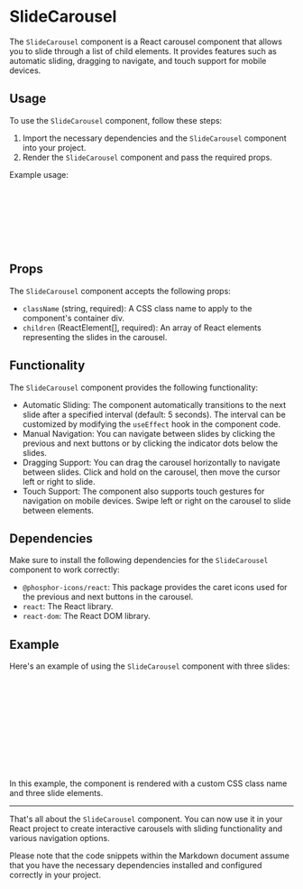
<Meta of={SlideCarouselStories} />

# SlideCarousel

<Canvas of={SlideCarouselStories.Default} />

The `SlideCarousel` component is a React carousel component that allows you to slide through a list of child elements. It provides features such as automatic sliding, dragging to navigate, and touch support for mobile devices.

## Usage

To use the `SlideCarousel` component, follow these steps:

1. Import the necessary dependencies and the `SlideCarousel` component into your project.
2. Render the `SlideCarousel` component and pass the required props.

Example usage:

```jsx
import SlideCarousel from './SlideCarousel';

function App() {
  return (
    <SlideCarousel />
  );
}
```

## Props

The `SlideCarousel` component accepts the following props:

- `className` (string, required): A CSS class name to apply to the component's container div.
- `children` (ReactElement[], required): An array of React elements representing the slides in the carousel.

## Functionality

The `SlideCarousel` component provides the following functionality:

- Automatic Sliding: The component automatically transitions to the next slide after a specified interval (default: 5 seconds). The interval can be customized by modifying the `useEffect` hook in the component code.
- Manual Navigation: You can navigate between slides by clicking the previous and next buttons or by clicking the indicator dots below the slides.
- Dragging Support: You can drag the carousel horizontally to navigate between slides. Click and hold on the carousel, then move the cursor left or right to slide.
- Touch Support: The component also supports touch gestures for navigation on mobile devices. Swipe left or right on the carousel to slide between elements.

## Dependencies

Make sure to install the following dependencies for the `SlideCarousel` component to work correctly:

- `@phosphor-icons/react`: This package provides the caret icons used for the previous and next buttons in the carousel.
- `react`: The React library.
- `react-dom`: The React DOM library.

## Example

Here's an example of using the `SlideCarousel` component with three slides:

```jsx
import SlideCarousel from './SlideCarousel';

function App() {
  return (
    <SlideCarousel className="your-custom-tailwind">
      <div className="h-[100%] min-w-[100%] bg-zinc-300 border border-zinc-400 flex flex-row justify-center items-center">Slide 1</div>
      <div className="h-[100%] min-w-[100%] bg-zinc-300 border border-zinc-400 flex flex-row justify-center items-center">Slide 2</div>
      <div className="h-[100%] min-w-[100%] bg-zinc-300 border border-zinc-400 flex flex-row justify-center items-center">Slide 3</div>
    </SlideCarousel>
  );
}
```

In this example, the component is rendered with a custom CSS class name and three slide elements.

---

That's all about the `SlideCarousel` component. You can now use it in your React project to create interactive carousels with sliding functionality and various navigation options.

Please note that the code snippets within the Markdown document assume that you have the necessary dependencies installed and configured correctly in your project.